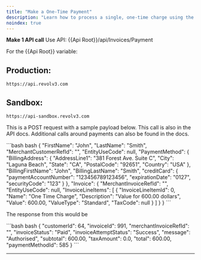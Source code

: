 ---
title: "Make a One-Time Payment"
description: "Learn how to process a single, one-time charge using the Revolv3 API. This guide includes code examples and best practices."
noindex: true
---

**Make 1 API call** Use API: \{\{Api Root}}/api/Invoices/Payment

For the \{\{Api Root}} variable:## Production:
```
https://api.revolv3.com
```## Sandbox:
```
https://api-sandbox.revolv3.com
```

This is a POST request with a sample payload below. This call is also in the API docs. Additional calls around payments can also be found in the docs.

<CodeGroup>
  ```bash bash
  {
  	"FirstName": "John",
  	"LastName": "Smith",
  	"MerchantCustomerRefId": "",
  	"EntityUseCode": null,
  	"PaymentMethod": {
  		"BillingAddress": {
                      "AddressLine1": "381 Forest Ave. Suite C",
                      "City": "Laguna Beach",
                      "State": "CA",
                      "PostalCode": "92651",
                      "Country": "USA"
                  },
  		"BillingFirstName": "John",
  		"BillingLastName": "Smith",
          "creditCard": {
              "paymentAccountNumber": "123456789123456",
              "expirationDate": "0127",
              "securityCode": "123"
          }
  	},
  	"Invoice": {
  		"MerchantInvoiceRefId": "",
  		"EntityUseCode": null,
  		"InvoiceLineItems": [
  			{
  				"InvoiceLineItemId": 0,
  				"Name": "One Time Charge",
  				"Description": "Value for 600.00 dollars",
  				"Value": 600.00,
  				"ValueType": "Standard",
  				"TaxCode": null
  			}
  		]
  	}
  }
  ```
</CodeGroup>

The response from this would be

<CodeGroup>
  ```bash bash
  {
      "customerId": 64,
      "invoiceId": 991,
      "merchantInvoiceRefId": "",
      "invoiceStatus": "Paid",
      "invoiceAttemptStatus": "Success",
      "message": "Authorised",
      "subtotal": 600.00,
      "taxAmount": 0.0,
      "total": 600.00,
      "paymentMethodId": 585
  }
  ```
</CodeGroup>

***
